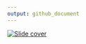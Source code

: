 ```yaml
---
output: github_document
---
```


[![Slide cover](share-card.png)](https://simmwill.github.io/data.table_lecture)
